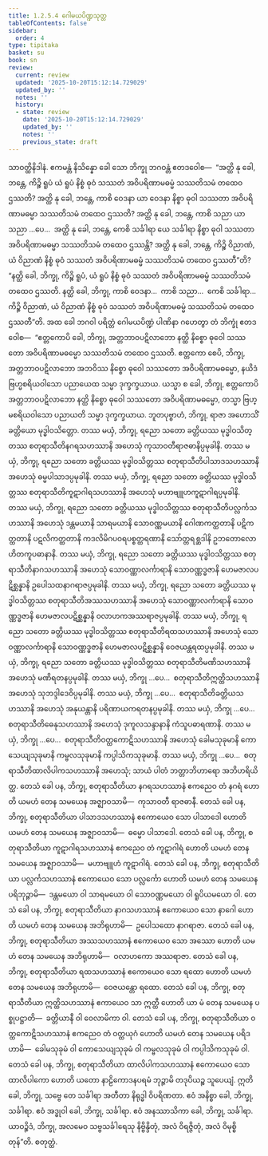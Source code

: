```yaml
---
title: 1.2.5.4 ဂေါမယပိဏ္ဍသုတ္တ
tableOfContents: false
sidebar:
  order: 4
type: tipitaka
basket: su
book: sn
review:
  current: review
  updated: '2025-10-20T15:12:14.729029'
  updated_by: ''
  notes: ''
  history:
  - state: review
    date: '2025-10-20T15:12:14.729029'
    updated_by: ''
    notes: ''
    previous_state: draft
---
```



<DynamicBreadcrumb />


<ReviewStatus review={frontmatter.review} showDetails={true} />

<HypothesisAnnotation frontmatter={frontmatter} />

<Division number="96" book="sn" e="ch" v="18" p="295">

<Paragraph number="606" book="sn">
သာဝတ္ထိနိဒါနံ. ဧကမန္တံ နိသိန္နော ခေါ သော ဘိက္ခု ဘဂဝန္တံ ဧတဒဝေါစ—  “အတ္ထိ နု ခေါ, ဘန္တေ, ကိဉ္စိ ရူပံ ယံ ရူပံ နိစ္စံ ဓုဝံ သဿတံ အဝိပရိဏာမဓမ္မံ သဿတိသမံ တထေဝ ဌဿတိ? အတ္ထိ နု ခေါ, ဘန္တေ, ကာစိ ဝေဒနာ ယာ ဝေဒနာ နိစ္စာ ဓုဝါ သဿတာ အဝိပရိဏာမဓမ္မာ သဿတိသမံ တထေဝ ဌဿတိ? အတ္ထိ နု ခေါ, ဘန္တေ, ကာစိ သညာ ယာ သညာ …ပေ…  အတ္ထိ နု ခေါ, ဘန္တေ, ကေစိ သင်္ခါရာ ယေ သင်္ခါရာ နိစ္စာ ဓုဝါ သဿတာ အဝိပရိဏာမဓမ္မာ သဿတိသမံ တထေဝ ဌဿန္တိ? အတ္ထိ နု ခေါ, ဘန္တေ, ကိဉ္စိ ဝိညာဏံ, ယံ ဝိညာဏံ နိစ္စံ ဓုဝံ သဿတံ အဝိပရိဏာမဓမ္မံ သဿတိသမံ တထေဝ ဌဿတီ”တိ? “နတ္ထိ ခေါ, ဘိက္ခု, ကိဉ္စိ ရူပံ, ယံ ရူပံ နိစ္စံ ဓုဝံ သဿတံ အဝိပရိဏာမဓမ္မံ သဿတိသမံ တထေဝ ဌဿတိ. နတ္ထိ ခေါ, ဘိက္ခု, ကာစိ ဝေဒနာ…  ကာစိ သညာ…  ကေစိ သင်္ခါရာ…  ကိဉ္စိ ဝိညာဏံ, ယံ ဝိညာဏံ နိစ္စံ ဓုဝံ သဿတံ အဝိပရိဏာမဓမ္မံ သဿတိသမံ တထေဝ ဌဿတီ”တိ.
</Paragraph>

<Paragraph number="607" book="sn">
အထ ခေါ ဘဂဝါ ပရိတ္တံ ဂေါမယပိဏ္ဍံ ပါဏိနာ ဂဟေတွာ တံ ဘိက္ခုံ ဧတဒဝေါစ—  “ဧတ္တကောပိ ခေါ, ဘိက္ခု, အတ္တဘာဝပဋိလာဘော နတ္ထိ နိစ္စော ဓုဝေါ သဿတော အဝိပရိဏာမဓမ္မော သဿတိသမံ တထေဝ ဌဿတိ. ဧတ္တကော စေပိ, ဘိက္ခု, အတ္တဘာဝပဋိလာဘော အဘဝိဿ နိစ္စော ဓုဝေါ သဿတော အဝိပရိဏာမဓမ္မော, နယိဒံ ဗြဟ္မစရိယဝါသော ပညာယေထ သမ္မာ ဒုက္ခက္ခယာယ. ယသ္မာ စ ခေါ, ဘိက္ခု, ဧတ္တကောပိ အတ္တဘာဝပဋိလာဘော နတ္ထိ နိစ္စော ဓုဝေါ သဿတော အဝိပရိဏာမဓမ္မော, တသ္မာ ဗြဟ္မစရိယဝါသော ပညာယတိ သမ္မာ ဒုက္ခက္ခယာယ.
</Paragraph>

<Paragraph number="608" book="sn">
ဘူတပုဗ္ဗာဟံ, ဘိက္ခု, ရာဇာ အဟောသိံ ခတ္တိယော မုဒ္ဓါဝသိတ္တော. တဿ မယှံ, ဘိက္ခု, ရညော သတော ခတ္တိယဿ မုဒ္ဓါဝသိတ္တဿ စတုရာသီတိနဂရသဟဿာနိ အဟေသုံ ကုသာဝတီရာဇဓာနိပ္ပမုခါနိ. တဿ မယှံ, ဘိက္ခု, ရညော သတော ခတ္တိယဿ မုဒ္ဓါဝသိတ္တဿ စတုရာသီတိပါသာဒသဟဿာနိ အဟေသုံ ဓမ္မပါသာဒပ္ပမုခါနိ. တဿ မယှံ, ဘိက္ခု, ရညော သတော ခတ္တိယဿ မုဒ္ဓါဝသိတ္တဿ စတုရာသီတိကူဋာဂါရသဟဿာနိ အဟေသုံ မဟာဗျူဟကူဋာဂါရပ္ပမုခါနိ. တဿ မယှံ, ဘိက္ခု, ရညော သတော ခတ္တိယဿ မုဒ္ဓါဝသိတ္တဿ စတုရာသီတိပလ္လင်္ကသဟဿာနိ အဟေသုံ ဒန္တမယာနိ သာရမယာနိ သောဝဏ္ဏမယာနိ ဂေါဏကတ္ထတာနိ ပဋိကတ္ထတာနိ ပဋလိကတ္ထတာနိ ကဒလိမိဂပဝရပစ္စတ္ထရဏာနိ သော်တ္တရစ္ဆဒါနိ ဥဘတောလောဟိတကူပဓာနာနိ. တဿ မယှံ, ဘိက္ခု, ရညော သတော ခတ္တိယဿ မုဒ္ဓါဝသိတ္တဿ စတုရာသီတိနာဂသဟဿာနိ အဟေသုံ သောဝဏ္ဏာလင်္ကာရာနိ သောဝဏ္ဏဒ္ဓဇာနိ ဟေမဇာလပဋိစ္ဆန္နာနိ ဥပေါသထနာဂရာဇပ္ပမုခါနိ. တဿ မယှံ, ဘိက္ခု, ရညော သတော ခတ္တိယဿ မုဒ္ဓါဝသိတ္တဿ စတုရာသီတိအဿသဟဿာနိ အဟေသုံ သောဝဏ္ဏာလင်္ကာရာနိ သောဝဏ္ဏဒ္ဓဇာနိ ဟေမဇာလပဋိစ္ဆန္နာနိ ဝလာဟကအဿရာဇပ္ပမုခါနိ. တဿ မယှံ, ဘိက္ခု, ရညော သတော ခတ္တိယဿ မုဒ္ဓါဝသိတ္တဿ စတုရာသီတိရထသဟဿာနိ အဟေသုံ သောဝဏ္ဏာလင်္ကာရာနိ သောဝဏ္ဏဒ္ဓဇာနိ ဟေမဇာလပဋိစ္ဆန္နာနိ ဝေဇယန္တရထပ္ပမုခါနိ. တဿ မယှံ, ဘိက္ခု, ရညော သတော ခတ္တိယဿ မုဒ္ဓါဝသိတ္တဿ စတုရာသီတိမဏိသဟဿာနိ အဟေသုံ မဏိရတနပ္ပမုခါနိ. တဿ မယှံ, ဘိက္ခု …ပေ…  စတုရာသီတိဣတ္ထိသဟဿာနိ အဟေသုံ သုဘဒ္ဒါဒေဝိပ္ပမုခါနိ. တဿ မယှံ, ဘိက္ခု …ပေ…  စတုရာသီတိခတ္တိယသဟဿာနိ အဟေသုံ အနုယန္တာနိ ပရိဏာယကရတနပ္ပမုခါနိ. တဿ မယှံ, ဘိက္ခု …ပေ…  စတုရာသီတိဓေနုသဟဿာနိ အဟေသုံ ဒုကူလသန္ဒာနာနိ ကံသူပဓာရဏာနိ. တဿ မယှံ, ဘိက္ခု …ပေ…  စတုရာသီတိဝတ္ထကောဋိသဟဿာနိ အဟေသုံ ခေါမသုခုမာနိ ကောသေယျသုခုမာနိ ကမ္ဗလသုခုမာနိ ကပ္ပါသိကသုခုမာနိ. တဿ မယှံ, ဘိက္ခု …ပေ…  စတုရာသီတိထာလိပါကသဟဿာနိ အဟေသုံ; သာယံ ပါတံ ဘတ္တာဘိဟာရော အဘိဟရိယိတ္ထ.
</Paragraph>

<Paragraph number="609" book="sn">
တေသံ ခေါ ပန, ဘိက္ခု, စတုရာသီတိယာ နဂရသဟဿာနံ ဧကညေဝ တံ နဂရံ ဟောတိ ယမဟံ တေန သမယေန အဇ္ဈာဝသာမိ—  ကုသာဝတီ ရာဇဓာနီ. တေသံ ခေါ ပန, ဘိက္ခု, စတုရာသီတိယာ ပါသာဒသဟဿာနံ ဧကောယေဝ သော ပါသာဒေါ ဟောတိ ယမဟံ တေန သမယေန အဇ္ဈာဝသာမိ—  ဓမ္မော ပါသာဒေါ. တေသံ ခေါ ပန, ဘိက္ခု, စတုရာသီတိယာ ကူဋာဂါရသဟဿာနံ ဧကညေဝ တံ ကူဋာဂါရံ ဟောတိ ယမဟံ တေန သမယေန အဇ္ဈာဝသာမိ—  မဟာဗျူဟံ ကူဋာဂါရံ. တေသံ ခေါ ပန, ဘိက္ခု, စတုရာသီတိယာ ပလ္လင်္ကသဟဿာနံ ဧကောယေဝ သော ပလ္လင်္ကော ဟောတိ ယမဟံ တေန သမယေန ပရိဘုဉ္ဇာမိ—  ဒန္တမယော ဝါ သာရမယော ဝါ သောဝဏ္ဏမယော ဝါ ရူပိယမယော ဝါ. တေသံ ခေါ ပန, ဘိက္ခု, စတုရာသီတိယာ နာဂသဟဿာနံ ဧကောယေဝ သော နာဂေါ ဟောတိ ယမဟံ တေန သမယေန အဘိရုဟာမိ—  ဥပေါသထော နာဂရာဇာ. တေသံ ခေါ ပန, ဘိက္ခု, စတုရာသီတိယာ အဿသဟဿာနံ ဧကောယေဝ သော အဿော ဟောတိ ယမဟံ တေန သမယေန အဘိရုဟာမိ—  ဝလာဟကော အဿရာဇာ. တေသံ ခေါ ပန, ဘိက္ခု, စတုရာသီတိယာ ရထသဟဿာနံ ဧကောယေဝ သော ရထော ဟောတိ ယမဟံ တေန သမယေန အဘိရုဟာမိ—  ဝေဇယန္တော ရထော. တေသံ ခေါ ပန, ဘိက္ခု, စတုရာသီတိယာ ဣတ္ထိသဟဿာနံ ဧကာယေဝ သာ ဣတ္ထီ ဟောတိ ယာ မံ တေန သမယေန ပစ္စုပဋ္ဌာတိ—  ခတ္တိယာနီ ဝါ ဝေလာမိကာ ဝါ. တေသံ ခေါ ပန, ဘိက္ခု, စတုရာသီတိယာ ဝတ္ထကောဋိသဟဿာနံ ဧကညေဝ တံ ဝတ္ထယုဂံ ဟောတိ ယမဟံ တေန သမယေန ပရိဒဟာမိ—  ခေါမသုခုမံ ဝါ ကောသေယျသုခုမံ ဝါ ကမ္ဗလသုခုမံ ဝါ ကပ္ပါသိကသုခုမံ ဝါ. တေသံ ခေါ ပန, ဘိက္ခု, စတုရာသီတိယာ ထာလိပါကသဟဿာနံ ဧကောယေဝ သော ထာလိပါကော ဟောတိ ယတော နာဠိကောဒနပရမံ ဘုဉ္ဇာမိ တဒုပိယဉ္စ သူပေယျံ. ဣတိ ခေါ, ဘိက္ခု, သဗ္ဗေ တေ သင်္ခါရာ အတီတာ နိရုဒ္ဓါ ဝိပရိဏတာ. ဧဝံ အနိစ္စာ ခေါ, ဘိက္ခု, သင်္ခါရာ. ဧဝံ အဒ္ဓုဝါ ခေါ, ဘိက္ခု, သင်္ခါရာ. ဧဝံ အနဿာသိကာ ခေါ, ဘိက္ခု, သင်္ခါရာ. ယာဝဉ္စိဒံ, ဘိက္ခု, အလမေဝ သဗ္ဗသင်္ခါရေသု နိဗ္ဗိန္ဒိတုံ, အလံ ဝိရဇ္ဇိတုံ, အလံ ဝိမုစ္စိတုန်”တိ.

</Paragraph>
</Division>

<Paragraph number="610" type="center" book="sn">
စတုတ္ထံ.
</Paragraph>